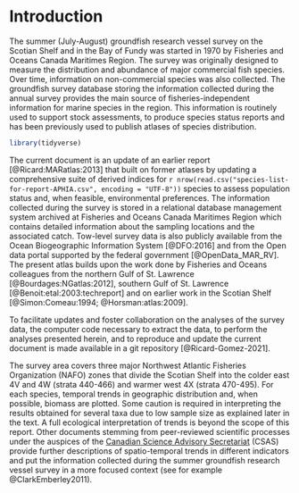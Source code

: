 # Introduction {#sec:introduction}

The summer (July-August) groundfish research vessel survey on the Scotian Shelf and in the Bay of Fundy was started in 1970 by Fisheries and Oceans Canada Maritimes Region. The survey was originally designed to measure the distribution and abundance of major commercial fish species. Over time, information on non-commercial species was also collected. The groundfish survey database storing the information collected during the annual survey provides the main source of fisheries-independent information for marine species in the region. This information is routinely used to support stock assessments, to produce species status reports and has been previously used to publish atlases of species distribution.

```r
library(tidyverse)
```

The current document is an update of an earlier report [@Ricard:MARatlas:2013] that built on former atlases by updating a comprehensive suite of derived indices for `r nrow(read.csv("species-list-for-report-APHIA.csv", encoding = "UTF-8"))` species to assess population status and, when feasible, environmental preferences. The information collected during the survey is stored in a relational database management system archived at Fisheries and Oceans Canada Maritimes Region which contains detailed information about the sampling locations and the associated catch. Tow-level survey data is also publicly available from the Ocean Biogeographic Information System [@DFO:2016] and from the Open data portal supported by the federal government [@OpenData_MAR_RV]. The present atlas builds upon the work done by Fisheries and Oceans colleagues from the northern Gulf of St. Lawrence [@Bourdages:NGatlas:2012], southern Gulf of St. Lawrence [@Benoit:etal:2003:techreport] and on earlier work in the Scotian Shelf [@Simon:Comeau:1994; @Horsman:atlas:2009].

To facilitate updates and foster collaboration on the analyses of the survey data, the computer code necessary to extract the data, to perform the analyses presented herein, and to reproduce and update the current document is made available in a git repository [@Ricard-Gomez-2021]. 

The survey area covers three major Northwest Atlantic Fisheries Organization (NAFO) zones that divide the Scotian Shelf into the colder east 4V and 4W (strata 440-466) and warmer west 4X (strata 470-495). For each species, temporal trends in geographic distribution and, when possible, biomass are plotted. Some caution is required in interpreting the results obtained for several taxa due to low sample size as explained later in the text. A full ecological interpretation of trends is beyond the scope of this report. Other documents stemming from peer-reviewed scientific processes under the auspices of the [Canadian Science Advisory Secretariat](https://www.dfo-mpo.gc.ca/csas-sccs/) (CSAS) provide further descriptions of spatio-temporal trends in different indicators and put the information collected during the summer groundfish research vessel survey in a more focused context (see for example @ClarkEmberley2011). 
